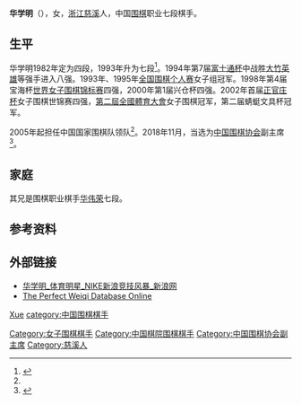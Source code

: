 {{Infobox Go player
| image = 
| 全名 = 华学明
| 英文名 = Hua Xueming
| 生於 = {{birth date and age|1962|11|17}}
| 出生地 = [[浙江省|浙江省]][[慈溪市|慈溪市]]<ref name="慈溪">{{cite news |author1=冯梦苓 |author2=黄周平 |title=围棋界的“小华老”华学明来慈溪啦 |url=http://cxnews.cnnb.com.cn/system/2018/12/25/011944495.shtml |work=慈溪日报 |date=2018年12月25日 |accessdate=2020年3月18日 |archive-date=2020年3月18日 |archive-url=https://web.archive.org/web/20200318021604/http://cxnews.cnnb.com.cn/system/2018/12/25/011944495.shtml |dead-url=no }}</ref>
| 國籍 = {{PRC}}
| 師從 = [[邱百瑞|邱百瑞]]
| 學生 = 无
| 入段 = 1982年
| 段位 = 七段
| 所屬 = [[中国棋院|中国棋院]]
}}

'''华学明'''（{{bd|1962年|11月17日|catIdx=H华}}），女，[[浙江省|浙江]][[慈溪市|慈溪]]人，中国[[围棋|围棋]]职业七段棋手。

== 生平 ==
华学明1982年定为四段，1993年升为七段<ref name="2000年鉴">{{cite book|author1=中国围棋协会|title=中国围棋年鉴（2000年版）|date=2000年|publisher=蜀蓉棋艺出版社|location=成都|isbn=9787805486802|page=467}}</ref>。1994年第7届[[富士通杯|富士通杯]]中战胜[[大竹英雄|大竹英雄]]等强手进入八强。1993年、1995年[[全国围棋个人赛|全国围棋个人赛]]女子组冠军。1998年第4届宝海杯[[世界女子围棋锦标赛|世界女子围棋锦标赛]]四强，2000年第1届兴仓杯四强。2002年首届[[正官庄杯|正官庄杯]]女子围棋世锦赛四强，[[第二屆全國體育大會|第二屆全國體育大會]]女子围棋冠军，第二届蜻蜓文具杯冠军。

2005年起担任中国国家围棋队领队<ref name="慈溪"></ref>。2018年11月，当选为[[中国围棋协会|中国围棋协会]]副主席<ref name="协会">{{cite news |title=中国围棋协会增选朱国平王谊华学明为副主席 |url=http://sports.sina.com.cn/go/2018-11-06/doc-ihmutuea7405603.shtml |agency=中国棋牌网 |date=2018年11月6日 |accessdate=2020-03-18 |archive-date=2020-03-18 |archive-url=https://web.archive.org/web/20200318021602/http://sports.sina.com.cn/go/2018-11-06/doc-ihmutuea7405603.shtml |dead-url=no }}</ref>。

== 家庭 ==
其兄是围棋职业棋手[[华伟荣|华伟荣]]七段。

== 参考资料 ==
{{Reflist}}

== 外部链接 ==
* [http://sports.sina.com.cn/star/huaxueming/ 华学明_体育明星_NIKE新浪竞技风暴_新浪网]{{Wayback|url=http://sports.sina.com.cn/star/huaxueming/ |date=20060310114937 }}
* [http://www.bingoweiqi.com/pwdo/players.php?name_cn=%BB%AA%20%20%D1%A7%C3%F7 The Perfect Weiqi Database Online]

{{中国艺术家小作品}}

{{Authority control}}
{{DEFAULTSORT:Hua华}}
[[category:华姓|Xue]]
[[Category:女子围棋棋手|Category:女子围棋棋手]]
[[category:中国围棋棋手|category:中国围棋棋手]]
[[Category:中国棋院围棋棋手|Category:中国棋院围棋棋手]]
[[Category:中国围棋协会副主席|Category:中国围棋协会副主席]]
[[Category:慈溪人|Category:慈溪人]]